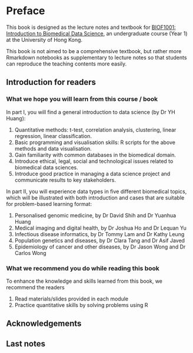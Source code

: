 # Preface {-}

This book is designed as the lecture notes and textbook for 
[BIOF1001: Introduction to Biomedical Data Science](),
an undergraduate course (Year 1) at the University of Hong Kong.

This book is not aimed to be a comprehensive textbook, but rather more 
Rmarkdown notebooks as supplementary to lecture notes so that students can 
reproduce the teaching contents more easily.

## Introduction for readers {-}

### What we hope you will learn from this course / book {-}
In part I, you will find a general introduction to data science (by Dr YH Huang):

1) Quantitative methods: t-test, correlation analysis, clustering, linear 
   regression, linear classification.
2) Basic programming and visualisation skills: R scripts for the above methods 
   and data visualisation.
3) Gain familiarity with common databases in the biomedical domain. 
4) Introduce ethical, legal, social and technological issues related to 
   biomedical data sciences.
5) Introduce good practice in managing a data science project and communicate 
   results to key stakeholders.

In part II, you will experience data types in five different biomedical topics,
which will be illustrated with both introduction and cases that are suitable for
problem-based learning format:

1) Personalised genomic medicine, by Dr David Shih and Dr Yuanhua Huang
2) Medical imaging and digital health, by Dr Joshua Ho and Dr Lequan Yu
3) Infectious disease informatics, by Dr Tommy Lam and Dr Kathy Leung
4) Population genetics and diseases, by Dr Clara Tang and Dr Asif Javed
5) Epidemiology of cancer and other diseases, by Dr Jason Wong and Dr Carlos Wong


### What we recommend you do while reading this book {-}
To enhance the knowledge and skills learned from this book, we recommend the
readers

1) Read materials/slides provided in each module
2) Practice quantitative skills by solving problems using R

## Acknowledgements {-}


## Last notes {-}



<!-- # About the authors {-} -->

<!-- The authors are the teaching team for the BIOF1001 course (ordered by teaching  -->
<!-- time): -->

<!-- * Dr Yuanhua Huang (course coordinator) -->
<!-- * Dr David Shih -->
<!-- * Dr Joshua Ho -->
<!-- * Dr Lequan Yu -->
<!-- * Dr Tommy Lam -->
<!-- * Dr Kathy Leung -->
<!-- * Dr Clara Tang -->
<!-- * Dr Asif Javed -->
<!-- * Dr Jason Wong -->
<!-- * Dr Carlos Wong -->

